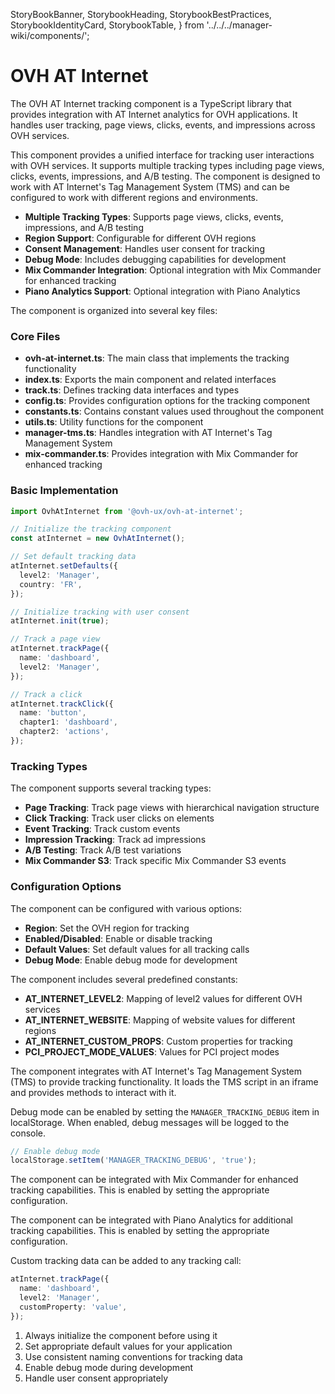  StoryBookBanner,
  StorybookHeading,
  StorybookBestPractices,
  StorybookIdentityCard,
  StorybookTable,
} from '../../../manager-wiki/components/';


<Meta title="Core/OVH AT Internet/Overview" />

# OVH AT Internet

The OVH AT Internet tracking component is a TypeScript library that provides integration with AT Internet analytics for OVH applications. It handles user tracking, page views, clicks, events, and impressions across OVH services.

<StorybookHeading label="Overview" level={2} />

This component provides a unified interface for tracking user interactions with OVH services. It supports multiple tracking types including page views, clicks, events, impressions, and A/B testing. The component is designed to work with AT Internet's Tag Management System (TMS) and can be configured to work with different regions and environments.

<StorybookHeading label="Key Features" level={2} />

- **Multiple Tracking Types**: Supports page views, clicks, events, impressions, and A/B testing
- **Region Support**: Configurable for different OVH regions
- **Consent Management**: Handles user consent for tracking
- **Debug Mode**: Includes debugging capabilities for development
- **Mix Commander Integration**: Optional integration with Mix Commander for enhanced tracking
- **Piano Analytics Support**: Optional integration with Piano Analytics

<StorybookHeading label="Component Structure" level={2} />

The component is organized into several key files:

### Core Files

- **ovh-at-internet.ts**: The main class that implements the tracking functionality
- **index.ts**: Exports the main component and related interfaces
- **track.ts**: Defines tracking data interfaces and types
- **config.ts**: Provides configuration options for the tracking component
- **constants.ts**: Contains constant values used throughout the component
- **utils.ts**: Utility functions for the component
- **manager-tms.ts**: Handles integration with AT Internet's Tag Management System
- **mix-commander.ts**: Provides integration with Mix Commander for enhanced tracking

<StorybookHeading label="Usage" level={2} />

### Basic Implementation

```typescript
import OvhAtInternet from '@ovh-ux/ovh-at-internet';

// Initialize the tracking component
const atInternet = new OvhAtInternet();

// Set default tracking data
atInternet.setDefaults({
  level2: 'Manager',
  country: 'FR',
});

// Initialize tracking with user consent
atInternet.init(true);

// Track a page view
atInternet.trackPage({
  name: 'dashboard',
  level2: 'Manager',
});

// Track a click
atInternet.trackClick({
  name: 'button',
  chapter1: 'dashboard',
  chapter2: 'actions',
});
```

### Tracking Types

The component supports several tracking types:

- **Page Tracking**: Track page views with hierarchical navigation structure
- **Click Tracking**: Track user clicks on elements
- **Event Tracking**: Track custom events
- **Impression Tracking**: Track ad impressions
- **A/B Testing**: Track A/B test variations
- **Mix Commander S3**: Track specific Mix Commander S3 events

### Configuration Options

The component can be configured with various options:

- **Region**: Set the OVH region for tracking
- **Enabled/Disabled**: Enable or disable tracking
- **Default Values**: Set default values for all tracking calls
- **Debug Mode**: Enable debug mode for development

<StorybookHeading label="Constants" level={2} />

The component includes several predefined constants:

- **AT_INTERNET_LEVEL2**: Mapping of level2 values for different OVH services
- **AT_INTERNET_WEBSITE**: Mapping of website values for different regions
- **AT_INTERNET_CUSTOM_PROPS**: Custom properties for tracking
- **PCI_PROJECT_MODE_VALUES**: Values for PCI project modes

<StorybookHeading label="Integration with AT Internet TMS" level={2} />

The component integrates with AT Internet's Tag Management System (TMS) to provide tracking functionality. It loads the TMS script in an iframe and provides methods to interact with it.

<StorybookHeading label="Debugging" level={2} />

Debug mode can be enabled by setting the `MANAGER_TRACKING_DEBUG` item in localStorage. When enabled, debug messages will be logged to the console.

```javascript
// Enable debug mode
localStorage.setItem('MANAGER_TRACKING_DEBUG', 'true');
```

<StorybookHeading label="Advanced Usage" level={2} />

<StorybookHeading label="Mix Commander Integration" level={3} />

The component can be integrated with Mix Commander for enhanced tracking capabilities. This is enabled by setting the appropriate configuration.

<StorybookHeading label="Piano Analytics Integration" level={3} />


The component can be integrated with Piano Analytics for additional tracking capabilities. This is enabled by setting the appropriate configuration.


<StorybookHeading label="Custom Tracking Data" level={3} />

Custom tracking data can be added to any tracking call:

```typescript
atInternet.trackPage({
  name: 'dashboard',
  level2: 'Manager',
  customProperty: 'value',
});
```

<StorybookHeading label="Best Practices" level={2} />

1. Always initialize the component before using it
2. Set appropriate default values for your application
3. Use consistent naming conventions for tracking data
4. Enable debug mode during development
5. Handle user consent appropriately


